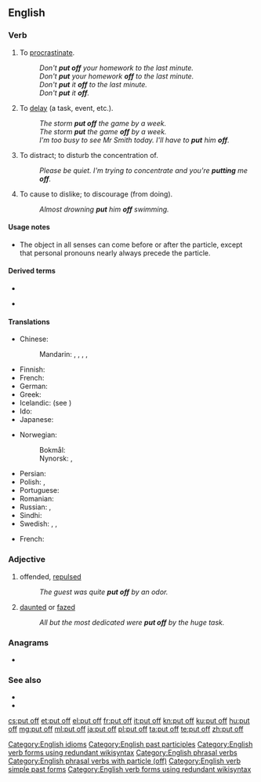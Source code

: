 {{also|putoff}}
==English==

===Verb===
{{en-verb|head=[[put]] [[off]]|puts off|putting off|put off}}

# {{label|en|transitive}} To [[procrastinate]].
#: ''Don't '''put off''' your homework to the last minute.''
#: ''Don't '''put''' your homework '''off''' to the last minute.''
#: ''Don't '''put''' it '''off''' to the last minute.''
#: ''Don't '''put''' it '''off'''.''
# {{label|en|transitive}} To [[delay]] (a task, event, etc.).
#: ''The storm '''put off''' the game by a week.''
#: ''The storm '''put''' the game '''off''' by a week.''
#: ''I'm too busy to see Mr Smith today. I'll have to '''put''' him '''off'''.''
# {{label|en|transitive}} To distract; to disturb the concentration of.
#: ''Please be quiet. I'm trying to concentrate and you're '''putting''' me '''off'''.''
# {{label|en|transitive}} To cause to dislike; to discourage (from doing).
#: ''Almost drowning '''put''' him '''off''' swimming.''

====Usage notes====
* The object in all senses can come before or after the particle, except that personal pronouns nearly always precede the particle.

====Derived terms====
* {{l|en|off-putting}}
* {{l|en|put-off}} {{qualifier|noun}}

====Translations====
{{trans-top|to delay}}
* Chinese:
*: Mandarin: {{t|cmn|推遲|sc=Hani}}, {{t+|cmn|推迟|tr=tuīchí|sc=Hani}}, {{t+|cmn|順延|sc=Hani}}, {{t+|cmn|顺延|tr=shùnyán|sc=Hani}}, {{t+|cmn|延期|tr=yánqī|sc=Hani}}
* Finnish: {{t+|fi|lykätä}}
* French: {{t+|fr|ajourner}}
* German: {{t+|de|verschieben}}
* Greek: {{t+|el|αναβάλλω}}
* Icelandic: {{t|is|draga á langinn}} (see {{m|is|langur}})
* Ido: {{t+|io|tardigar}}
* Japanese: {{t+|ja|延期|tr=えんきする, enki suru|alt=延期する|sc=Jpan}}
{{trans-mid}}
* Norwegian:
*: Bokmål: {{t|nb|utsette}}
*: Nynorsk: {{t|nn|utsetje}}, {{t|nn|utsette}}
* Persian: {{t|fa|به تعویق انداختن|sc=fa-Arab}}
* Polish: {{t+|pl|przełożyć}}, {{t+|pl|odłożyć}}
* Portuguese: {{t+|pt|adiar}}
* Romanian: {{t+|ro|amâna}}
* Russian: {{t+|ru|откла́дывать|impf}}, {{t+|ru|отложи́ть|pf}}
* Sindhi: {{t|sd| put off|tr=Sindhi|sc=sd-Arab}}
* Swedish: {{t|sv|dra i långbänk}}, {{t+|sv|dra på}}, {{t+|sv|skjuta upp}}
{{trans-bottom}}

{{trans-top|to offend, repulse}}
* French: {{t+|fr|rebuter}}
{{trans-mid}}
{{trans-bottom}}

===Adjective===
{{en-adj|head=[[put]] [[off]]}}

# offended, [[repulsed]]
#: ''The guest was quite '''put off''' by an odor.''
# [[daunted]] or [[fazed]]
#: ''All but the most dedicated were '''put off''' by the huge task.''

===Anagrams===
* {{l|en|off-put}}

===See also===
* {{l|en|set off}}
* {{l|en|throw off}}

[[Category:English idioms]]
[[Category:English past participles]]
[[Category:English verb forms using redundant wikisyntax]]
[[Category:English phrasal verbs]]
[[Category:English phrasal verbs with particle (off)]]
[[Category:English verb simple past forms]]
[[Category:English verb forms using redundant wikisyntax]]

[[cs:put off]]
[[et:put off]]
[[el:put off]]
[[fr:put off]]
[[it:put off]]
[[kn:put off]]
[[ku:put off]]
[[hu:put off]]
[[mg:put off]]
[[ml:put off]]
[[ja:put off]]
[[pl:put off]]
[[ta:put off]]
[[te:put off]]
[[zh:put off]]